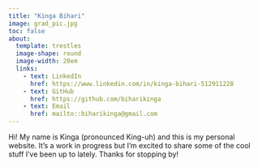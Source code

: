 ```yaml
---
title: "Kinga Bihari"
image: grad_pic.jpg
toc: false
about: 
  template: trestles
  image-shape: round
  image-width: 20em
  links:
    - text: LinkedIn
      href: https://www.linkedin.com/in/kinga-bihari-512911228
    - text: GitHub
      href: https://github.com/biharikinga
    - text: Email
      href: mailto::biharikinga@gmail.com
---
```

Hi! My name is Kinga (pronounced King-uh) and this is my personal website. It's a work in progress but I'm excited to share some of the cool stuff I've been up to lately. Thanks for stopping by!  

